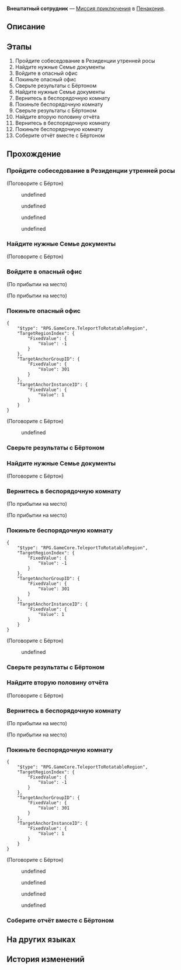 {{Дополнить|Диалоги.}}
{{Миссия Инфобокс
|id              = 8021402
|Название        = 
|Изображение     = Миссия Освоения Внештатный сотрудник.png
|Тип             = Миссия приключения
|События         = 
|Глава           = 
|Условия         = Завершена [[Миссия Освоения]] ''[[Прогулка среди могил]]''
|Персонажи       = Бёртон; Первопроходец
|СтартЛокация    = Тематический парк Студии «Часы»
|Мир             = Пенакония
|Локации         = Тематический парк Студии «Часы»
|Предыдущая      = 
|Следующая       = 
|Награды         = Кредиты*7 000
}}
'''Внештатный сотрудник''' — [[Миссия приключения]] в [[Пенакония]].

==Описание==
{{Описание|<!--официальное описание из Перекрёстка судеб-->}}

==Этапы==
# Пройдите собеседование в Резиденции утренней росы
# Найдите нужные Семье документы
# Войдите в опасный офис
# Покиньте опасный офис
# Сверьте результаты с Бёртоном
# Найдите нужные Семье документы
# Вернитесь в беспорядочную комнату
# Покиньте беспорядочную комнату
# Сверьте результаты с Бёртоном
# Найдите вторую половину отчёта
# Вернитесь в беспорядочную комнату
# Покиньте беспорядочную комнату
# Соберите отчёт вместе с Бёртоном

==Прохождение==
{{Дополнить}}

{{Диалог Конец}}

===Пройдите собеседование в Резиденции утренней росы===
{{Описание миссии|локация=Резиденция утренней росы|Семья набирает временных детективов в Резиденции утренней росы. Отправляйтесь на собеседование.}}
{{Диалог Начало}}

;(Поговорите с Бёртон)
<!--Unknown TalkSentence: 821402001-->
<!--Unknown TalkSentence: 821402002-->
<!--Unknown TalkSentence: 821402003-->
:{{Диалог|Стрелка}} undefined
<!--Unknown TalkSentence: 821402005-->
<!--Unknown TalkSentence: 821402006-->
<!--Unknown TalkSentence: 821402007-->
<!--Unknown TalkSentence: 821402008-->
:{{Диалог|Стрелка}} undefined
:{{Диалог|Стрелка}} undefined
:{{Диалог|Стрелка}} undefined
{{Диалог Конец}}

===Найдите нужные Семье документы===
{{Описание миссии|локация=Резиденция утренней росы|Что ценнее: документы или сундук с документами?}}
{{Диалог Начало}}

;(Поговорите с Бёртон)
<!--Unknown TalkSentence: 821402013-->
{{Диалог Конец}}

===Войдите в опасный офис===
{{Описание миссии|локация=Резиденция утренней росы|Система безопасности превратила офис в лабиринт. Найти документы будет непросто.}}
{{Диалог Начало}}
;(По прибытии на место)

;(По прибытии на место)
<!--Unknown TalkSentence: 821402401-->
<!--Unknown TalkSentence: 821402402-->
<!--Unknown TalkSentence: 821402403-->
<!--Unknown TalkSentence: 821402404-->
{{Диалог Конец}}

===Покиньте опасный офис===
{{Описание миссии|локация=Резиденция утренней росы|Если слишком долго здесь оставаться, можно подорвать здоровье. Лучше уйти.}}
{{Диалог Начало}}
<!--Unknown TalkSentence: 821402405-->
<!--Unknown TalkSentence: 821402406-->
<pre>{
	"$type": "RPG.GameCore.TeleportToRotatableRegion",
	"TargetRegionIndex": {
		"FixedValue": {
			"Value": -1
		}
	},
	"TargetAnchorGroupID": {
		"FixedValue": {
			"Value": 301
		}
	},
	"TargetAnchorInstanceID": {
		"FixedValue": {
			"Value": 1
		}
	}
}</pre>

;(Поговорите с Бёртон)
<!--Unknown TalkSentence: 821402101-->
<!--Unknown TalkSentence: 821402102-->
:{{Диалог|Стрелка}} undefined
<!--Unknown TalkSentence: 821402104-->
<!--Unknown TalkSentence: 821402105-->
<!--Unknown TalkSentence: 821402106-->
<!--Unknown TalkSentence: 821402107-->
{{Диалог Конец}}

===Сверьте результаты с Бёртоном===
{{Описание миссии|локация=Резиденция утренней росы|Посмотрим, какие у нас есть документы, прежде чем их отдавать.}}
{{Диалог Начало}}
{{Диалог Конец}}

===Найдите нужные Семье документы===
{{Описание миссии|локация=Резиденция утренней росы|Неужели эти сундуки с документами изготавливают массово?}}
{{Диалог Начало}}

;(Поговорите с Бёртон)
<!--Unknown TalkSentence: 821402107-->
{{Диалог Конец}}

===Вернитесь в беспорядочную комнату===
{{Описание миссии|локация=Резиденция утренней росы|Поиски в этом офисе - настоящая головная боль. Но что-то вам подсказывает, что это не последний раз.}}
{{Диалог Начало}}
;(По прибытии на место)

;(По прибытии на место)
<!--Unknown TalkSentence: 821402407-->
<!--Unknown TalkSentence: 821402408-->
<!--Unknown TalkSentence: 821402409-->
<!--Unknown TalkSentence: 821402410-->
{{Диалог Конец}}

===Покиньте беспорядочную комнату===
{{Описание миссии|локация=Резиденция утренней росы|Можно искать сколько угодно, но ничего нового не появится. Лучше поскорее уйти.}}
{{Диалог Начало}}
<!--Unknown TalkSentence: 821402411-->
<!--Unknown TalkSentence: 821402412-->
<pre>{
	"$type": "RPG.GameCore.TeleportToRotatableRegion",
	"TargetRegionIndex": {
		"FixedValue": {
			"Value": -1
		}
	},
	"TargetAnchorGroupID": {
		"FixedValue": {
			"Value": 301
		}
	},
	"TargetAnchorInstanceID": {
		"FixedValue": {
			"Value": 1
		}
	}
}</pre>

;(Поговорите с Бёртон)
<!--Unknown TalkSentence: 821402201-->
<!--Unknown TalkSentence: 821402202-->
:{{Диалог|Стрелка}} undefined
<!--Unknown TalkSentence: 821402204-->
<!--Unknown TalkSentence: 821402205-->
<!--Unknown TalkSentence: 821402206-->
{{Диалог Конец}}

===Сверьте результаты с Бёртоном===
{{Описание миссии|локация=Резиденция утренней росы|Посмотрим, какие у нас есть документы, прежде чем их отдавать.}}
{{Диалог Начало}}
{{Диалог Конец}}

===Найдите вторую половину отчёта===
{{Описание миссии|локация=Резиденция утренней росы|Этот финансовый отчёт не только не полный, но и очень торжественный.}}
{{Диалог Начало}}

;(Поговорите с Бёртон)
<!--Unknown TalkSentence: 821402206-->
{{Диалог Конец}}

===Вернитесь в беспорядочную комнату===
{{Описание миссии|локация=Резиденция утренней росы|Кто вообще придумал разделить отчёт на две части? В любом случае лучше вернуться в офис.}}
{{Диалог Начало}}
;(По прибытии на место)

;(По прибытии на место)
<!--Unknown TalkSentence: 821402413-->
<!--Unknown TalkSentence: 821402414-->
{{Диалог Конец}}

===Покиньте беспорядочную комнату===
{{Описание миссии|локация=Резиденция утренней росы|Работа наконец окончена. Пора прощаться с этой комнатой.}}
{{Диалог Начало}}
<!--Unknown TalkSentence: 821402415-->
<!--Unknown TalkSentence: 821402416-->
<pre>{
	"$type": "RPG.GameCore.TeleportToRotatableRegion",
	"TargetRegionIndex": {
		"FixedValue": {
			"Value": -1
		}
	},
	"TargetAnchorGroupID": {
		"FixedValue": {
			"Value": 301
		}
	},
	"TargetAnchorInstanceID": {
		"FixedValue": {
			"Value": 1
		}
	}
}</pre>

;(Поговорите с Бёртон)
<!--Unknown TalkSentence: 821402301-->
<!--Unknown TalkSentence: 821402302-->
<!--Unknown TalkSentence: 821402303-->
:{{Диалог|Стрелка}} undefined
:{{Диалог|Стрелка}} undefined
:{{Диалог|Стрелка}} undefined
:{{Диалог|Стрелка}} undefined
{{Диалог Конец}}

===Соберите отчёт вместе с Бёртоном===
{{Описание миссии|локация=Резиденция утренней росы|Вам с Бёртоном интересно... Что именно написано в финансовом отчёте?}}
{{Диалог Начало}}
{{Диалог Конец}}

==На других языках==
{{На других языках
|en   = Outsourcer
|zhs  = 外包工
|zht  = 外包工
|ja   = アウトソーサー
|ko   = 외주 직원
|es   = Subcontratad{{MC|ж=a|м=o}}
|fr   = Travailleur indépendant
|ru   = Внештатный сотрудник
|th   = กำลังจากภายนอก
|vi   = Người Thuê Ngoài
|de   = Ausgelagerte Arbeitskraft
|id   = Pekerja Kontrak
|pt   = Terceirizado
}}

==История изменений==
{{История изменений|2.7}}
